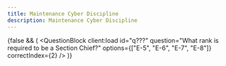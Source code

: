```yaml
---
title: Maintenance Cyber Discipline
description: Maintenance Cyber Discipline
---
```



{false && (
  <QuestionBlock
    client:load
    id="q???"
    question="What rank is required to be a Section Chief?"
    options={["E-5", "E-6", "E-7", "E-8"]}
    correctIndex={2}
  />
)}

<div className="space-y-1 max-w-none">
  <QuestionBlock
    client:load
    id="q1"
    question="True or False: An &quot;attack surface&quot; consists of specific 
    access points where malware can be introduced or an adversary can gain access."
    options={["True", "False"]}
    correctIndex={0}
  />
<br />
  <QuestionBlock
    client:load
    id="q2"
    question="A separation between the maintenance computer, weapon system, and outside 
    world is known as a/an _____."
    options={["attack surface", "air gap", "data cartridge", "none of these"]}
    correctIndex={1}
  />
<br />
  <QuestionBlock
    client:load
    id="q3"
    question="A portable maintenance aid (PMA) is an example of a/an _____."
    options={["indirect-attached", "direct-attached"]}
    correctIndex={1}
  />
<br />
<QuestionBlock
    client:load
    id="q4"
    question="True or False: Nuissance malware is intentional and targeted specifically 
    towards an Air Force system by an adversary."
    options={["True", "False"]}
    correctIndex={1}
  />
<br />
  <QuestionBlock
    client:load
    id="q5"
    question="Identify an example of an attack surface on a computer:"
    options={["supply chain", "air gap media", "radio frequency", "all of these"]}
    correctIndex={3}
  />
<br />
  <QuestionBlock
    client:load
    id="q6"
    question="True or False: Defense in Depth refers to the practice of using several defensive layers of protective measures to safeguard our weapons systems."
    options={["True", "False"]}
    correctIndex={0}
  />
</div>